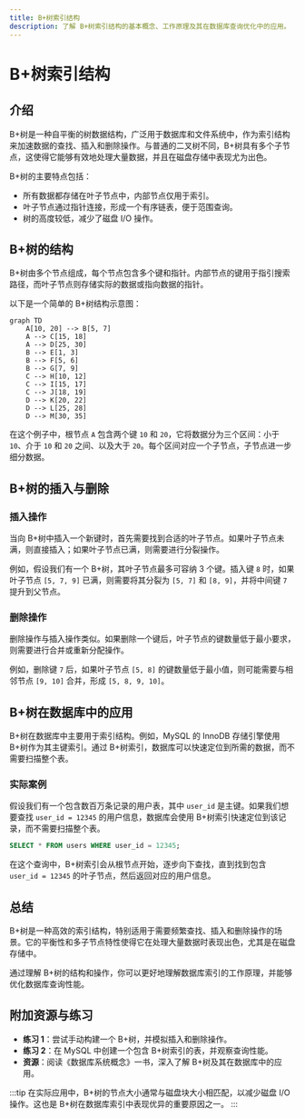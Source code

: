 ```yaml
---
title: B+树索引结构
description: 了解 B+树索引结构的基本概念、工作原理及其在数据库查询优化中的应用。
---
```


# B+树索引结构

## 介绍

B+树是一种自平衡的树数据结构，广泛用于数据库和文件系统中，作为索引结构来加速数据的查找、插入和删除操作。与普通的二叉树不同，B+树具有多个子节点，这使得它能够有效地处理大量数据，并且在磁盘存储中表现尤为出色。

B+树的主要特点包括：
- 所有数据都存储在叶子节点中，内部节点仅用于索引。
- 叶子节点通过指针连接，形成一个有序链表，便于范围查询。
- 树的高度较低，减少了磁盘 I/O 操作。

## B+树的结构

B+树由多个节点组成，每个节点包含多个键和指针。内部节点的键用于指引搜索路径，而叶子节点则存储实际的数据或指向数据的指针。

以下是一个简单的 B+树结构示意图：

```mermaid
graph TD
    A[10, 20] --> B[5, 7]
    A --> C[15, 18]
    A --> D[25, 30]
    B --> E[1, 3]
    B --> F[5, 6]
    B --> G[7, 9]
    C --> H[10, 12]
    C --> I[15, 17]
    C --> J[18, 19]
    D --> K[20, 22]
    D --> L[25, 28]
    D --> M[30, 35]
```

在这个例子中，根节点 `A` 包含两个键 `10` 和 `20`，它将数据分为三个区间：小于 `10`、介于 `10` 和 `20` 之间、以及大于 `20`。每个区间对应一个子节点，子节点进一步细分数据。

## B+树的插入与删除

### 插入操作

当向 B+树中插入一个新键时，首先需要找到合适的叶子节点。如果叶子节点未满，则直接插入；如果叶子节点已满，则需要进行分裂操作。

例如，假设我们有一个 B+树，其叶子节点最多可容纳 3 个键。插入键 `8` 时，如果叶子节点 `[5, 7, 9]` 已满，则需要将其分裂为 `[5, 7]` 和 `[8, 9]`，并将中间键 `7` 提升到父节点。

### 删除操作

删除操作与插入操作类似。如果删除一个键后，叶子节点的键数量低于最小要求，则需要进行合并或重新分配操作。

例如，删除键 `7` 后，如果叶子节点 `[5, 8]` 的键数量低于最小值，则可能需要与相邻节点 `[9, 10]` 合并，形成 `[5, 8, 9, 10]`。

## B+树在数据库中的应用

B+树在数据库中主要用于索引结构。例如，MySQL 的 InnoDB 存储引擎使用 B+树作为其主键索引。通过 B+树索引，数据库可以快速定位到所需的数据，而不需要扫描整个表。

### 实际案例

假设我们有一个包含数百万条记录的用户表，其中 `user_id` 是主键。如果我们想要查找 `user_id = 12345` 的用户信息，数据库会使用 B+树索引快速定位到该记录，而不需要扫描整个表。

```sql
SELECT * FROM users WHERE user_id = 12345;
```

在这个查询中，B+树索引会从根节点开始，逐步向下查找，直到找到包含 `user_id = 12345` 的叶子节点，然后返回对应的用户信息。

## 总结

B+树是一种高效的索引结构，特别适用于需要频繁查找、插入和删除操作的场景。它的平衡性和多子节点特性使得它在处理大量数据时表现出色，尤其是在磁盘存储中。

通过理解 B+树的结构和操作，你可以更好地理解数据库索引的工作原理，并能够优化数据库查询性能。

## 附加资源与练习

- **练习 1**：尝试手动构建一个 B+树，并模拟插入和删除操作。
- **练习 2**：在 MySQL 中创建一个包含 B+树索引的表，并观察查询性能。
- **资源**：阅读《数据库系统概念》一书，深入了解 B+树及其在数据库中的应用。

:::tip
在实际应用中，B+树的节点大小通常与磁盘块大小相匹配，以减少磁盘 I/O 操作。这也是 B+树在数据库索引中表现优异的重要原因之一。
:::